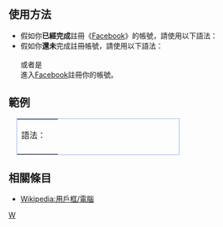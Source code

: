 <noinclude>{{Documentation subpage}}</noinclude>
== 使用方法 ==
* 假如你'''已經完成'''註冊《[[Facebook]]》的帳號，請使用以下語法：<br>{{tl|User Facebook|<nowiki>username=用戶名</nowiki>}}
* 假如你'''還未'''完成註冊帳號，請使用以下語法：<br>{{tl|User Facebook}}<br>或者是<br>進入[https://www.facebook.com/ Facebook]註冊你的帳號。

== 範例 ==
<table style="margin-left: 1em; margin-bottom: 0.5em; width: 320px; border: #99B3FF solid 1px">
<tr><td align="left">語法：{{tl|User Facebook|<nowiki>username=wikipedia</nowiki>}}<td>
<tr><td>{{User Facebook|username=wikipedia}}<td>
</table>

== 相關條目 ==
* [[Wikipedia:用戶框/電腦]]

<includeonly>
{{DEFAULTSORT:Facebook}}
[[Category:软件用户框模板|W]]
</includeonly>